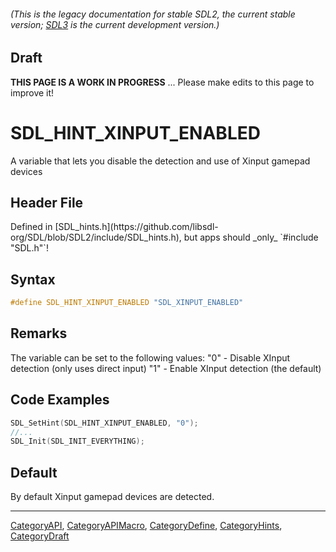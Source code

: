 ====== (This is the legacy documentation for stable SDL2, the current stable version; [https://wiki.libsdl.org/SDL3/ SDL3] is the current development version.) ======

== Draft ==

'''THIS PAGE IS A WORK IN PROGRESS''' ... Please make edits to this page to improve it!


<!-- #*^*^*^*^*See https://wiki.libsdl.org/SGEnumerations for details on editing this page*^*^*^*^* -->
= SDL_HINT_XINPUT_ENABLED =

A variable that lets you disable the detection and use of Xinput gamepad devices

== Header File ==

Defined in [SDL_hints.h](https://github.com/libsdl-org/SDL/blob/SDL2/include/SDL_hints.h), but apps should _only_ `#include "SDL.h"`!

== Syntax ==

<syntaxhighlight lang='c'>
#define SDL_HINT_XINPUT_ENABLED "SDL_XINPUT_ENABLED"</syntaxhighlight>

== Remarks ==

The variable can be set to the following values: "0" - Disable XInput
detection (only uses direct input) "1" - Enable XInput detection (the
default)

== Code Examples ==

<syntaxhighlight lang='c++'>
SDL_SetHint(SDL_HINT_XINPUT_ENABLED, "0");
//...
SDL_Init(SDL_INIT_EVERYTHING);
</syntaxhighlight>

== Default ==

By default Xinput gamepad devices are detected.

----
[[CategoryAPI]], [[CategoryAPIMacro]], [[CategoryDefine]], [[CategoryHints]], [[CategoryDraft]]
<!-- #See the Style Guide for instructions on editing the footer. -->


